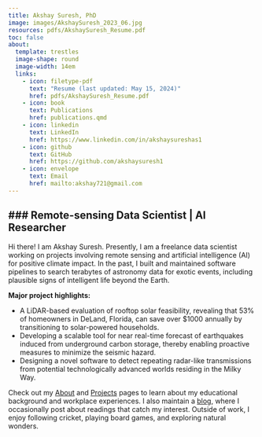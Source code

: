 ```yaml
---
title: Akshay Suresh, PhD
image: images/AkshaySuresh_2023_06.jpg
resources: pdfs/AkshaySuresh_Resume.pdf
toc: false
about: 
  template: trestles
  image-shape: round
  image-width: 14em
  links:
    - icon: filetype-pdf
      text: "Resume (last updated: May 15, 2024)"
      href: pdfs/AkshaySuresh_Resume.pdf
    - icon: book
      text: Publications
      href: publications.qmd
    - icon: linkedin
      text: LinkedIn
      href: https://www.linkedin.com/in/akshaysureshas1
    - icon: github
      text: GitHub
      href: https://github.com/akshaysuresh1
    - icon: envelope
      text: Email
      href: mailto:akshay721@gmail.com
---
```


### Remote-sensing Data Scientist | AI Researcher 
---

Hi there! I am Akshay Suresh. Presently, I am a freelance data scientist working on projects involving remote sensing and artificial intelligence (AI) for positive climate impact. In the past, I built and maintained software pipelines to search terabytes of astronomy data for exotic events, including plausible signs of intelligent life beyond the Earth.

**Major project highlights:**

* A LiDAR-based evaluation of rooftop solar feasibility, revealing that 53% of homeowners in DeLand, Florida, can save over $1000 annually by transitioning to solar-powered households. 
* Developing a scalable tool for near real-time forecast of earthquakes induced from underground carbon storage, thereby enabling proactive measures to minimize the seismic hazard.
* Designing a novel software to detect repeating radar-like transmissions from potential technologically advanced worlds residing in the Milky Way.

Check out my [About](about.qmd) and [Projects](projects.qmd) pages to learn about my educational background and workplace experiences. I also maintain a [blog](blog.qmd), where I occasionally post about readings that catch my interest. Outside of work, I enjoy following cricket, playing board games, and exploring natural wonders.
